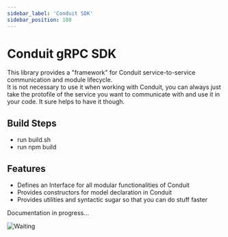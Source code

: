 ```yaml
---
sidebar_label: 'Conduit SDK'
sidebar_position: 100
---
```


# Conduit gRPC SDK

This library provides a "framework" for Conduit service-to-service communication and module lifecycle.<br />
It is not necessary to use it when working with Conduit, you can always just take the protofile of the service
you want to communicate with and use it in your code. It sure helps to have it though.

## Build Steps

- run build.sh
- run npm build

## Features

- Defines an Interface for all modular functionalities of Conduit
- Provides constructors for model declaration in Conduit
- Provides utilities and syntactic sugar so that you can do stuff faster

<div style={{textAlign: 'center'}}>

Documentation in progress...

![Waiting](/img/memes/stand_by.png)

</div>